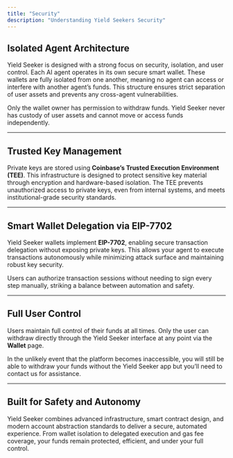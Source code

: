 ```yaml
---
title: "Security"
description: "Understanding Yield Seekers Security"
---
```


## Isolated Agent Architecture

Yield Seeker is designed with a strong focus on security, isolation, and user control. Each AI agent operates in its own secure smart wallet. These wallets are fully isolated from one another, meaning no agent can access or interfere with another agent’s funds. This structure ensures strict separation of user assets and prevents any cross-agent vulnerabilities.

Only the wallet owner has permission to withdraw funds. Yield Seeker never has custody of user assets and cannot move or access funds independently.

---

## Trusted Key Management

Private keys are stored using **Coinbase’s Trusted Execution Environment (TEE)**. This infrastructure is designed to protect sensitive key material through encryption and hardware-based isolation. The TEE prevents unauthorized access to private keys, even from internal systems, and meets institutional-grade security standards.

---

## Smart Wallet Delegation via EIP-7702

Yield Seeker wallets implement **EIP-7702**, enabling secure transaction delegation without exposing private keys. This allows your agent to execute transactions autonomously while minimizing attack surface and maintaining robust key security.

Users can authorize transaction sessions without needing to sign every step manually, striking a balance between automation and safety.

---

## Full User Control

Users maintain full control of their funds at all times. Only the user can withdraw directly through the Yield Seeker interface at any point via the **Wallet** page.

In the unlikely event that the platform becomes inaccessible, you will still be able to withdraw your funds without the Yield Seeker app but you’ll need to contact us for assistance.

---

## Built for Safety and Autonomy

Yield Seeker combines advanced infrastructure, smart contract design, and modern account abstraction standards to deliver a secure, automated experience. From wallet isolation to delegated execution and gas fee coverage, your funds remain protected, efficient, and under your full control.